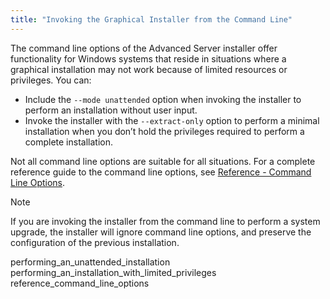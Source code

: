 ```yaml
---
title: "Invoking the Graphical Installer from the Command Line"
---
```


The command line options of the Advanced Server installer offer functionality for Windows systems that reside in situations where a graphical installation may not work because of limited resources or privileges. You can:

  - Include the `--mode unattended` option when invoking the installer to perform an installation without user input.
  - Invoke the installer with the `--extract-only` option to perform a minimal installation when you don’t hold the privileges required to perform a complete installation.

Not all command line options are suitable for all situations. For a complete reference guide to the command line options, see [Reference - Command Line Options](reference_command_line_options).

<div class="note">

<div class="title">

Note

</div>

If you are invoking the installer from the command line to perform a system upgrade, the installer will ignore command line options, and preserve the configuration of the previous installation.

</div>

<div class="toctree" data-maxdepth="3">

performing_an_unattended_installation performing_an_installation_with_limited_privileges reference_command_line_options

</div>
